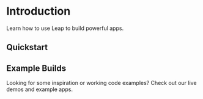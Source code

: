 

# Introduction

Learn how to use Leap to build powerful apps.

<IntroductionCards />

## Quickstart
<QuickStartCards />

## Example Builds

Looking for some inspiration or working code examples? Check out our live demos and example apps.

<ExampleBuilds />
